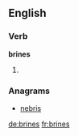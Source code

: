 ==English==

===Verb===
'''brines'''

# {{third-person singular of|[[brine]]}}

===Anagrams===
* [[nebris#English|nebris]]

[[de:brines]]
[[fr:brines]]